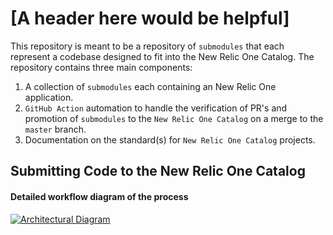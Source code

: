 
# [A header here would be helpful]

This repository is meant to be a repository of `submodules` that each represent a codebase designed to fit into the New Relic One Catalog. The repository contains three main components:

1. A collection of `submodules` each containing an New Relic One application.
2. `GitHub Action` automation to handle the verification of PR's and promotion of `submodules` to the `New Relic One Catalog` on a merge to the `master` branch.
3. Documentation on the standard(s) for `New Relic One Catalog` projects.

## Submitting Code to the New Relic One Catalog

<ProcessTimeline />

#### Detailed workflow diagram of the process

[![Architectural Diagram](https://github.com/newrelic/nr1-catalog/blob/master/docs/docs/images/nr1-catalog_workflow.png?raw=true)](https://github.com/newrelic/nr1-catalog/blob/master/docs/docs/images/nr1-catalog_workflow.png)
